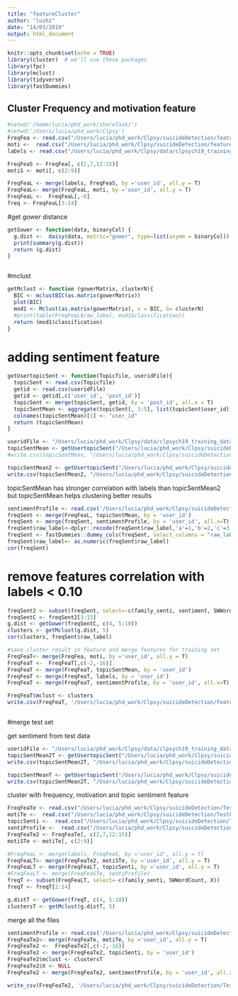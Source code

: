 ```yaml
---
title: "featureCluster"
author: "lushi"
date: "14/03/2019"
output: html_document
---
```


```r
knitr::opts_chunk$set(echo = TRUE)
library(cluster)  # we'll use these packages
library(fpc)
library(mclust)
library(tidyverse)
library(fastDummies)
```


## Cluster Frequency and motivation feature 

```r
#setwd('/home/lucia/phd_work/shareTask/')
#setwd('/Users/lucia/phd_work/Clpsy')
FreqFea <- read.csv("/Users/lucia/phd_work/Clpsy/suicideDetection/features/FreqFea.csv")
moti <-  read.csv("/Users/lucia/phd_work/Clpsy/suicideDetection/features/motivations2.csv")
labels <- read.csv("/Users/lucia/phd_work/Clpsy/data/clpsych19_training_data/crowd_train.csv")

FreqFeaS <- FreqFea[, c(2,7,12:15)]
motiS <- moti[, c(2:9)]

FreqFeaL <- merge(labels, FreqFeaS, by ='user_id', all.y = T)
FreqFeaL<- merge(FreqFeaL, moti, by ='user_id', all.y = T)
FreqFeaL <-  FreqFeaL[,-8]  
freq <- FreqFeaL[3:14]

```

#get gower distance
```r
getGower <- function(data, binaryCol) {
  g.dist <-  daisy(data, metric="gower", type=list(asymm = binaryCol))
  print(summary(g.dist))
  return (g.dist)    
}



```


#mclust
```r
getMclust <- function (gowerMatrix, clusterN){
  BIC <- mclustBIC(as.matrix(gowerMatrix))
  plot(BIC)
  mod1 <- Mclust(as.matrix(gowerMatrix), x = BIC, G= clusterN)
  #print(table(FreqFeaL$raw_label, mod1$classification))
  return (mod1$classification)
}

```

# adding sentiment feature 
```r
getUsertopicSent <- function(Topicfile, useridFile){
  topicSent <- read.csv(Topicfile)
  getid <- read.csv(useridFile)
  getid <- getid[,c('user_id', 'post_id')]
  topicSent <- merge(topicSent, getid, by = 'post_id', all.x = T)
  topicSentMean <- aggregate(topicSent[, 3:5], list(topicSent$user_id), mean)
  colnames(topicSentMean)[1] <- "user_id"
  return (topicSentMean)
}

useridFile <- "/Users/lucia/phd_work/Clpsy/data/clpsych19_training_data/BtrainNoNoiseSWStress.csv"
topicSentMean <- getUsertopicSent("/Users/lucia/phd_work/Clpsy/suicideDetection/features/topicSentiment.csv", useridFile)
#write.csv(topicSentMean, "/Users/lucia/phd_work/Clpsy/suicideDetection/features/UsertopicSentiment.csv")

topicSentMean2 <- getUsertopicSent("/Users/lucia/phd_work/Clpsy/suicideDetection/features/topicSentiment2.csv", useridFile)
write.csv(topicSentMean2, "/Users/lucia/phd_work/Clpsy/suicideDetection/features/UsertopicSentiment2.csv")

```

topicSentMean has stronger correlation with labels than topicSentMean2 but topicSentMean helps clustering better results
```r
sentimentProfile <- read.csv('/Users/lucia/phd_work/Clpsy/suicideDetection/features/users_sentiment_profile.csv')
freqSent <- merge(FreqFeaL, topicSentMean, by = 'user_id')
freqSent <- merge(freqSent, sentimentProfile, by = 'user_id', all.x=T)
freqSent$raw_label<-dplyr::recode(freqSent$raw_label,'a'=1,'b'=2,'c'=3,'d'=4)
freqSent <- fastDummies::dummy_cols(freqSent, select_columns = "raw_label")
freqSent$raw_label<- as.numeric(freqSent$raw_label)
cor(freqSent)

```

# remove features correlation with labels < 0.10
```r

freqSent2 <- subset(freqSent, select=-c(family_senti, sentiment, SWWordCount))
freqSentC <- freqSent2[3:15]
g.dist <- getGower(freqSentC, c(4, 5:10))
clusters <- getMclust(g.dist, 5)
cor(clusters, freqSent$raw_label)

#save cluster result in feature and merge features for training set
FreqFeaT<- merge(FreqFea, moti, by ='user_id', all.y = T)
FreqFeaT <-  FreqFeaT[,c(-2,-16)]  
FreqFeaT <- merge(FreqFeaT, topicSentMean, by = 'user_id')
FreqFeaT <- merge(FreqFeaT, labels, by = 'user_id')
FreqFeaT <- merge(FreqFeaT, sentimentProfile, by = 'user_id', all.x=T)

FreqFeaT$mclust <- clusters
write.csv(FreqFeaT, '/Users/lucia/phd_work/Clpsy/suicideDetection/features/FreqSentiMotiTopiFea.csv')



```


#merge test set 

get sentiment from test data
```r
useridFile <- "/Users/lucia/phd_work/Clpsy/data/clpsych19_training_data/testSWstressed.csv"
topicSentMean2T <- getUsertopicSent("/Users/lucia/phd_work/Clpsy/suicideDetection/TestFeatures/topicSentiment2.csv", useridFile)
write.csv(topicSentMean2T, "/Users/lucia/phd_work/Clpsy/suicideDetection/TestFeatures/UsertopicSentiment2.csv")

topicSentMeanT <- getUsertopicSent("/Users/lucia/phd_work/Clpsy/suicideDetection/TestFeatures/topicSentiment.csv", useridFile)
write.csv(topicSentMean2T, "/Users/lucia/phd_work/Clpsy/suicideDetection/TestFeatures/UsertopicSentiment.csv")
```

cluster with frequency, motivation and topic sentiment feature
```r

FreqFeaTe <- read.csv("/Users/lucia/phd_work/Clpsy/suicideDetection/TestFeatures/FreqFea.csv")
motiTe <-  read.csv("/Users/lucia/phd_work/Clpsy/suicideDetection/TestFeatures/motivations2.csv")
topicSenti <-  read.csv("/Users/lucia/phd_work/Clpsy/suicideDetection/TestFeatures/UsertopicSentiment.csv")
sentiProfile <-  read.csv("/Users/lucia/phd_work/Clpsy/suicideDetection/TestFeatures/users_sentiment_profile.csv")
FreqFeaTe2 <- FreqFeaTe[, c(2,7,12:15)]
motiSTe <- motiTe[, c(2:9)]

#FreqFeaL <- merge(labels, FreqFeaS, by ='user_id', all.y = T)
FreqFeaLT<- merge(FreqFeaTe2, motiSTe, by ='user_id', all.y = T)
FreqFeaLT <- merge(FreqFeaLT, topicSenti, by ='user_id', all.y = T)
#FreqFeaLT <- merge(FreqFeaSTe, sentiProfile)
freqT <- subset(FreqFeaLT, select=-c(family_senti, SWWordCount, X))
freqT <- freqT[2:14]

g.distT <- getGower(freqT, c(4, 5:10))
clustersT <- getMclust(g.distT, 5)
```


merge all the files
```r
sentimentProfile <- read.csv('/Users/lucia/phd_work/Clpsy/suicideDetection/TestFeatures/users_sentiment_profile.csv')
FreqFeaTe2<- merge(FreqFeaTe, motiTe, by ='user_id', all.y = T)
FreqFeaTe2 <-  FreqFeaTe2[,c(-2,-16)]  
FreqFeaTe2 <- merge(FreqFeaTe2, topicSenti, by = 'user_id')
FreqFeaTe2$mclust <- clustersT
FreqFeaTe2$X <- NULL
FreqFeaTe2 <- merge(FreqFeaTe2, sentimentProfile, by = 'user_id', all.x=T)

write_csv(FreqFeaTe2, '/Users/lucia/phd_work/Clpsy/suicideDetection/TestFeatures/FreqSentiMotiTopiFea.csv')


```




